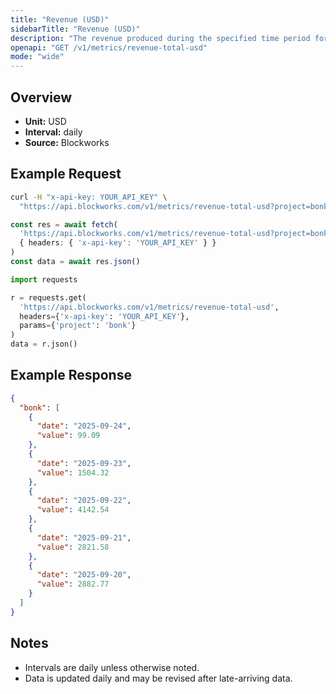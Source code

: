 ```yaml
---
title: "Revenue (USD)"
sidebarTitle: "Revenue (USD)"
description: "The revenue produced during the specified time period for given project."
openapi: "GET /v1/metrics/revenue-total-usd"
mode: "wide"
---
```


## Overview

- **Unit:** USD
- **Interval:** daily
- **Source:** Blockworks

## Example Request

<CodeGroup>

```bash cURL
curl -H "x-api-key: YOUR_API_KEY" \
  "https://api.blockworks.com/v1/metrics/revenue-total-usd?project=bonk"
```

```typescript TypeScript
const res = await fetch(
  'https://api.blockworks.com/v1/metrics/revenue-total-usd?project=bonk',
  { headers: { 'x-api-key': 'YOUR_API_KEY' } }
)
const data = await res.json()
```

```python Python
import requests

r = requests.get(
  'https://api.blockworks.com/v1/metrics/revenue-total-usd',
  headers={'x-api-key': 'YOUR_API_KEY'},
  params={'project': 'bonk'}
)
data = r.json()
```

</CodeGroup>

## Example Response

```json
{
  "bonk": [
    {
      "date": "2025-09-24",
      "value": 99.09
    },
    {
      "date": "2025-09-23",
      "value": 1504.32
    },
    {
      "date": "2025-09-22",
      "value": 4142.54
    },
    {
      "date": "2025-09-21",
      "value": 2821.58
    },
    {
      "date": "2025-09-20",
      "value": 2882.77
    }
  ]
}
```

## Notes
- Intervals are daily unless otherwise noted.
- Data is updated daily and may be revised after late-arriving data.